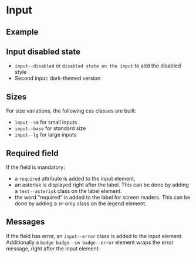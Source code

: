 
<Meta of={InputStories} />

# Input

## Example

<Canvas of={InputStories.Example} />

<Controls of={InputStories.Example} />

## Input disabled state

- `input--disabled` or `disabled state on the input` to add the disabled style
-  Second input: dark-themed version

<Canvas of={InputStories.DisabledInput} />

## Sizes

For size variations, the following css classes are built:

- `input--sm` for small inputs
- `input--base` for standard size
- `input--lg` for large inputs

<Canvas of={InputStories.SizesInput} />

## Required field

If the field is mandatory:

- a `required` attribute is added to the input element.
- an asterisk is displayed right after the label. This can be done by adding a `text--asterisk` class on the label element.
- the word “required“ is added to the label for screen readers. This can be done by adding a sr-only class on the legend element.

<Canvas of={InputStories.RequiredInput} />

## Messages

If the field has error, an `input--error` class is added to the input element. Additionally
a `badge badge--sm badge--error` element wraps the error message, right after the input element:

<Canvas of={InputStories.MessagesInput} />
